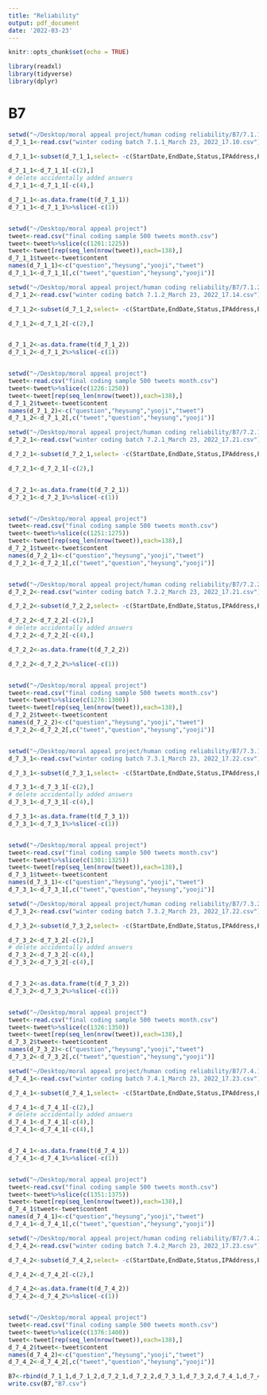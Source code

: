 ```yaml
---
title: "Reliability"
output: pdf_document
date: '2022-03-23'
---
```


```r
knitr::opts_chunk$set(echo = TRUE)
```


```r

library(readxl)
library(tidyverse)
library(dplyr)


```

# B7 

```r

setwd("~/Desktop/moral appeal project/human coding reliability/B7/7.1.1")
d_7_1_1<-read.csv("winter coding batch 7.1.1_March 23, 2022_17.10.csv")

d_7_1_1<-subset(d_7_1_1,select= -c(StartDate,EndDate,Status,IPAddress,Progress,Duration..in.seconds.,Finished,RecordedDate,ResponseId,RecipientLastName,RecipientFirstName,RecipientEmail,ExternalReference,LocationLatitude,LocationLongitude,DistributionChannel,UserLanguage))

d_7_1_1<-d_7_1_1[-c(2),]
# delete accidentally added answers 
d_7_1_1<-d_7_1_1[-c(4),]

d_7_1_1<-as.data.frame(t(d_7_1_1))
d_7_1_1<-d_7_1_1%>%slice(-c(1))


setwd("~/Desktop/moral appeal project")
tweet<-read.csv("final coding sample 500 tweets month.csv")
tweet<-tweet%>%slice(c(1201:1225))
tweet<-tweet[rep(seq_len(nrow(tweet)),each=138),]
d_7_1_1$tweet<-tweet$content
names(d_7_1_1)<-c("question","heysung","yooji","tweet")
d_7_1_1<-d_7_1_1[,c("tweet","question","heysung","yooji")]


```


```r

setwd("~/Desktop/moral appeal project/human coding reliability/B7/7.1.2")
d_7_1_2<-read.csv("winter coding batch 7.1.2_March 23, 2022_17.14.csv")

d_7_1_2<-subset(d_7_1_2,select= -c(StartDate,EndDate,Status,IPAddress,Progress,Duration..in.seconds.,Finished,RecordedDate,ResponseId,RecipientLastName,RecipientFirstName,RecipientEmail,ExternalReference,LocationLatitude,LocationLongitude,DistributionChannel,UserLanguage))

d_7_1_2<-d_7_1_2[-c(2),]


d_7_1_2<-as.data.frame(t(d_7_1_2))
d_7_1_2<-d_7_1_2%>%slice(-c(1))


setwd("~/Desktop/moral appeal project")
tweet<-read.csv("final coding sample 500 tweets month.csv")
tweet<-tweet%>%slice(c(1226:1250))
tweet<-tweet[rep(seq_len(nrow(tweet)),each=138),]
d_7_1_2$tweet<-tweet$content
names(d_7_1_2)<-c("question","heysung","yooji","tweet")
d_7_1_2<-d_7_1_2[,c("tweet","question","heysung","yooji")]

```

```r

setwd("~/Desktop/moral appeal project/human coding reliability/B7/7.2.1")
d_7_2_1<-read.csv("winter coding batch 7.2.1_March 23, 2022_17.21.csv")

d_7_2_1<-subset(d_7_2_1,select= -c(StartDate,EndDate,Status,IPAddress,Progress,Duration..in.seconds.,Finished,RecordedDate,ResponseId,RecipientLastName,RecipientFirstName,RecipientEmail,ExternalReference,LocationLatitude,LocationLongitude,DistributionChannel,UserLanguage))

d_7_2_1<-d_7_2_1[-c(2),]


d_7_2_1<-as.data.frame(t(d_7_2_1))
d_7_2_1<-d_7_2_1%>%slice(-c(1))


setwd("~/Desktop/moral appeal project")
tweet<-read.csv("final coding sample 500 tweets month.csv")
tweet<-tweet%>%slice(c(1251:1275))
tweet<-tweet[rep(seq_len(nrow(tweet)),each=138),]
d_7_2_1$tweet<-tweet$content
names(d_7_2_1)<-c("question","heysung","yooji","tweet")
d_7_2_1<-d_7_2_1[,c("tweet","question","heysung","yooji")]



```


```r

setwd("~/Desktop/moral appeal project/human coding reliability/B7/7.2.2")
d_7_2_2<-read.csv("winter coding batch 7.2.2_March 23, 2022_17.21.csv")

d_7_2_2<-subset(d_7_2_2,select= -c(StartDate,EndDate,Status,IPAddress,Progress,Duration..in.seconds.,Finished,RecordedDate,ResponseId,RecipientLastName,RecipientFirstName,RecipientEmail,ExternalReference,LocationLatitude,LocationLongitude,DistributionChannel,UserLanguage))

d_7_2_2<-d_7_2_2[-c(2),]
# delete accidentally added answers 
d_7_2_2<-d_7_2_2[-c(4),]

d_7_2_2<-as.data.frame(t(d_7_2_2))

d_7_2_2<-d_7_2_2%>%slice(-c(1))


setwd("~/Desktop/moral appeal project")
tweet<-read.csv("final coding sample 500 tweets month.csv")
tweet<-tweet%>%slice(c(1276:1300))
tweet<-tweet[rep(seq_len(nrow(tweet)),each=138),]
d_7_2_2$tweet<-tweet$content
names(d_7_2_2)<-c("question","heysung","yooji","tweet")
d_7_2_2<-d_7_2_2[,c("tweet","question","heysung","yooji")]



```


```r

setwd("~/Desktop/moral appeal project/human coding reliability/B7/7.3.1")
d_7_3_1<-read.csv("winter coding batch 7.3.1_March 23, 2022_17.22.csv")

d_7_3_1<-subset(d_7_3_1,select= -c(StartDate,EndDate,Status,IPAddress,Progress,Duration..in.seconds.,Finished,RecordedDate,ResponseId,RecipientLastName,RecipientFirstName,RecipientEmail,ExternalReference,LocationLatitude,LocationLongitude,DistributionChannel,UserLanguage))

d_7_3_1<-d_7_3_1[-c(2),]
# delete accidentally added answers 
d_7_3_1<-d_7_3_1[-c(4),]

d_7_3_1<-as.data.frame(t(d_7_3_1))
d_7_3_1<-d_7_3_1%>%slice(-c(1))


setwd("~/Desktop/moral appeal project")
tweet<-read.csv("final coding sample 500 tweets month.csv")
tweet<-tweet%>%slice(c(1301:1325))
tweet<-tweet[rep(seq_len(nrow(tweet)),each=138),]
d_7_3_1$tweet<-tweet$content
names(d_7_3_1)<-c("question","heysung","yooji","tweet")
d_7_3_1<-d_7_3_1[,c("tweet","question","heysung","yooji")]

```


```r

setwd("~/Desktop/moral appeal project/human coding reliability/B7/7.3.2")
d_7_3_2<-read.csv("winter coding batch 7.3.2_March 23, 2022_17.22.csv")

d_7_3_2<-subset(d_7_3_2,select= -c(StartDate,EndDate,Status,IPAddress,Progress,Duration..in.seconds.,Finished,RecordedDate,ResponseId,RecipientLastName,RecipientFirstName,RecipientEmail,ExternalReference,LocationLatitude,LocationLongitude,DistributionChannel,UserLanguage))

d_7_3_2<-d_7_3_2[-c(2),]
# delete accidentally added answers 
d_7_3_2<-d_7_3_2[-c(4),]
d_7_3_2<-d_7_3_2[-c(4),]


d_7_3_2<-as.data.frame(t(d_7_3_2))
d_7_3_2<-d_7_3_2%>%slice(-c(1))


setwd("~/Desktop/moral appeal project")
tweet<-read.csv("final coding sample 500 tweets month.csv")
tweet<-tweet%>%slice(c(1326:1350))
tweet<-tweet[rep(seq_len(nrow(tweet)),each=138),]
d_7_3_2$tweet<-tweet$content
names(d_7_3_2)<-c("question","heysung","yooji","tweet")
d_7_3_2<-d_7_3_2[,c("tweet","question","heysung","yooji")]

```


```r

setwd("~/Desktop/moral appeal project/human coding reliability/B7/7.4.1")
d_7_4_1<-read.csv("winter coding batch 7.4.1_March 23, 2022_17.23.csv")

d_7_4_1<-subset(d_7_4_1,select= -c(StartDate,EndDate,Status,IPAddress,Progress,Duration..in.seconds.,Finished,RecordedDate,ResponseId,RecipientLastName,RecipientFirstName,RecipientEmail,ExternalReference,LocationLatitude,LocationLongitude,DistributionChannel,UserLanguage))

d_7_4_1<-d_7_4_1[-c(2),]
# delete accidentally added answers 
d_7_4_1<-d_7_4_1[-c(4),]
d_7_4_1<-d_7_4_1[-c(4),]


d_7_4_1<-as.data.frame(t(d_7_4_1))
d_7_4_1<-d_7_4_1%>%slice(-c(1))


setwd("~/Desktop/moral appeal project")
tweet<-read.csv("final coding sample 500 tweets month.csv")
tweet<-tweet%>%slice(c(1351:1375))
tweet<-tweet[rep(seq_len(nrow(tweet)),each=138),]
d_7_4_1$tweet<-tweet$content
names(d_7_4_1)<-c("question","heysung","yooji","tweet")
d_7_4_1<-d_7_4_1[,c("tweet","question","heysung","yooji")]

```


```r

setwd("~/Desktop/moral appeal project/human coding reliability/B7/7.4.2")
d_7_4_2<-read.csv("winter coding batch 7.4.2_March 23, 2022_17.23.csv")

d_7_4_2<-subset(d_7_4_2,select= -c(StartDate,EndDate,Status,IPAddress,Progress,Duration..in.seconds.,Finished,RecordedDate,ResponseId,RecipientLastName,RecipientFirstName,RecipientEmail,ExternalReference,LocationLatitude,LocationLongitude,DistributionChannel,UserLanguage))

d_7_4_2<-d_7_4_2[-c(2),]

d_7_4_2<-as.data.frame(t(d_7_4_2))
d_7_4_2<-d_7_4_2%>%slice(-c(1))


setwd("~/Desktop/moral appeal project")
tweet<-read.csv("final coding sample 500 tweets month.csv")
tweet<-tweet%>%slice(c(1376:1400))
tweet<-tweet[rep(seq_len(nrow(tweet)),each=138),]
d_7_4_2$tweet<-tweet$content
names(d_7_4_2)<-c("question","heysung","yooji","tweet")
d_7_4_2<-d_7_4_2[,c("tweet","question","heysung","yooji")]

```

```r

B7<-rbind(d_7_1_1,d_7_1_2,d_7_2_1,d_7_2_2,d_7_3_1,d_7_3_2,d_7_4_1,d_7_4_2)
write.csv(B7,"B7.csv")


```







